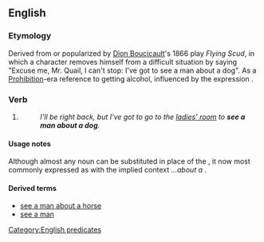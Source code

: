 ==English==

===Etymology===
Derived from or popularized by [[w:Dion Boucicault|Dion Boucicault]]'s 1866 play ''Flying Scud'', in which a character removes himself from a difficult situation by saying "Excuse me, Mr. Quail, I can't stop: I've got to see a man about a dog". As a [[w:Prohibition|Prohibition]]-era reference to getting alcohol, influenced by the expression {{term|hair of the dog}}.

===Verb===
{{head|en|verb}}

# {{label|en|idiomatic|dated}} {{non-gloss definition|Used in place of a real explanation when excusing oneself for a short period of time, particularly to use a toilet or {{context|historical|lang=en}} drink alcohol.}}
#: ''I'll be right back, but I've got to go to the [[ladies' room]] to '''see a man about a dog'''.''

====Usage notes====
Although almost any noun can be substituted in place of the {{term|dog}}, it now most commonly expressed as {{term|see a man about a horse}} with the implied context ''...about a'' {{term|bet}}. 

====Derived terms====
* [[see a man about a horse]]
* [[see a man]]

[[Category:English predicates]]